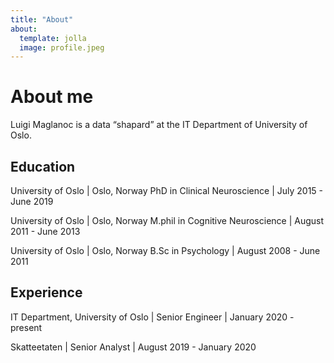 ```yaml
---
title: "About"
about:
  template: jolla
  image: profile.jpeg
---
```


# About me

Luigi Maglanoc is a data "shapard" at the IT Department of University of Oslo. 

## Education

University of Oslo | Oslo, Norway
PhD in Clinical Neuroscience | July 2015 - June 2019

University of Oslo | Oslo, Norway
M.phil in Cognitive Neuroscience | August 2011 - June 2013

University of Oslo | Oslo, Norway
B.Sc in Psychology | August 2008 - June 2011

## Experience

IT Department, University of Oslo | Senior Engineer | January 2020 - present

Skatteetaten | Senior Analyst | August 2019 - January 2020